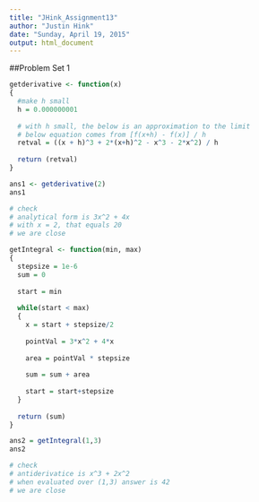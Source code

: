 ```yaml
---
title: "JHink_Assignment13"
author: "Justin Hink"
date: "Sunday, April 19, 2015"
output: html_document
---
```


##Problem Set 1

```r
getderivative <- function(x)
{
  #make h small
  h = 0.000000001
  
  # with h small, the below is an approximation to the limit
  # below equation comes from [f(x+h) - f(x)] / h
  retval = ((x + h)^3 + 2*(x+h)^2 - x^3 - 2*x^2) / h
  
  return (retval)
}

ans1 <- getderivative(2)
ans1

# check
# analytical form is 3x^2 + 4x
# with x = 2, that equals 20
# we are close

getIntegral <- function(min, max)
{
  stepsize = 1e-6
  sum = 0
  
  start = min
  
  while(start < max)
  {
    x = start + stepsize/2
    
    pointVal = 3*x^2 + 4*x
    
    area = pointVal * stepsize
    
    sum = sum + area
    
    start = start+stepsize
  }
  
  return (sum)
}

ans2 = getIntegral(1,3)
ans2

# check
# antiderivatice is x^3 + 2x^2
# when evaluated over (1,3) answer is 42
# we are close


```


